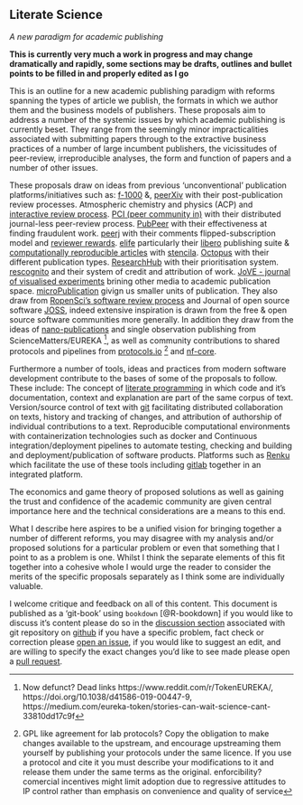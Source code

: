 ## Literate Science

*A new paradigm for academic publishing*

__This is currently very much a work in progress and may change dramatically and rapidly, some sections may be drafts, outlines and bullet points to be filled in and properly edited as I go__

This is an outline for a new academic publishing paradigm with reforms spanning the types of article we publish, the formats in which we author them and the business models of publishers.
These proposals aim to address a number of the systemic issues by which academic publishing is currently beset.
They range from the seemingly minor impracticalities associated with submitting papers through to the extractive business practices of a number of large incumbent publishers, the vicissitudes of peer-review, irreproducible analyses, the form and function of papers and a number of other issues.

These proposals draw on ideas from previous 'unconventional' publication platforms/initiatives such as: 
[f-1000](https://f1000.com/index.html) &, [peerXiv](https://peerxiv.web.app/about) with their post-publication review processes.
Atmospheric chemistry and physics (ACP) and [interactive review process](https://www.atmospheric-chemistry-and-physics.net/peer_review/interactive_review_process.html).
[PCI (peer community in)](https://peercommunityin.org/) with their distributed journal-less peer-review process.
[PubPeer](https://pubpeer.com/static/about) with their effectiveness at finding fraudulent work.
[peerj](https://peerj.com) with their comments flipped-subscription model and [reviewer rewards](https://peerj.com/contributions/about/).
[elife](https://elifesciences.org) particularly their [libero](https://libero.pub) publishing suite & [computationally reproducible articles](https://elifesciences.org/labs/ad58f08d/introducing-elife-s-first-computationally-reproducible-article) with [stencila](stenci.la).
[Octopus](https://www.octopus.ac/) with their different publication types. 
[ResearchHub](https://www.researchhub.com/about) with their prioritisation system.
[rescognito](https://rescognito.com/about.php) and their system of credit and attribution of work.
[JoVE - journal of visualised experiments](https://www.jove.com/) brining other media to academic publication space. [microPublication](https://www.micropublication.org/) givign us smaller units of publication.
They also draw from [RopenSci's software review process](https://ropensci.org/software-review/) and Journal of open source software [JOSS](https://joss.theoj.org), indeed extensive inspiration is drawn from the free & open source software communities more generally.
In addition they draw from the ideas of [nano-publications](http://nanopub.org/wordpress/) and single observation publishing from ScienceMatters/EUREKA ^[Now defunct? Dead links https://www.reddit.com/r/TokenEUREKA/, https://doi.org/10.1038/d41586-019-00447-9, https://medium.com/eureka-token/stories-can-wait-science-cant-33810dd17c9f], as well as community contributions to shared protocols and pipelines from [protocols.io](https://www.protocols.io/) ^[GPL like agreement for lab protocols? Copy the obligation to make changes available to the upstream, and encourage upstreaming them yourself by publishing your protocols under the same licence. If you use a protocol and cite it you must describe your modifications to it and release them under the same terms as the original. enforcibility? comercial incentives might limit adoption due to regressive attitudes to IP control rather than emphasis on convenience and quality of service] and [nf-core](https://nf-co.re).

Furthermore a number of tools, ideas and practices from modern software development contribute to the bases of some of the proposals to follow.
These include: The concept of [literate programming](https://en.wikipedia.org/wiki/Literate_programming) in which code and it's documentation, context and explanation are part of the same corpus of text.
Version/source control of text with [git](https://en.wikipedia.org/wiki/Git) facilitating distributed collaboration on texts, history and tracking of changes, and attribution of authorship of individual contributions to a text.
Reproducible computational environments with containerization technologies such as docker and Continuous integration/deployment pipelines to automate testing, checking and building and deployment/publication of software products. Platforms such as [Renku](https://renkulab.io) which facilitate the use of these tools including [gitlab](https://about.gitlab.com/) together in an integrated platform.

The economics and game theory of proposed solutions as well as gaining the trust and confidence of the academic community are given central importance here and the technical considerations are a means to this end.

What I describe here aspires to be a unified vision for bringing together a number of different reforms, you may disagree with my analysis and/or proposed solutions for a particular problem or even that something that I point to as a problem is one.
Whilst I think the separate elements of this fit together into a cohesive whole I would urge the reader to consider the merits of the specific proposals separately as I think some are individually valuable. 

I welcome critique and feedback on all of this content.
This document is published as a 'git-book' using `bookdown` [@R-bookdown] if you would like to discuss it's content please do so in the [discussion section](https://github.com/RichardJActon/literate_science/discussions) associated with git repository on [github](https://github.com/RichardJActon/literate_science) if you have a specific problem, fact check or correction please [open an issue](https://github.com/RichardJActon/literate_science/issues), if you would like to suggest an edit, and are willing to specify the exact changes you'd like to see made please open a [pull request](https://github.com/RichardJActon/literate_science/pulls).

